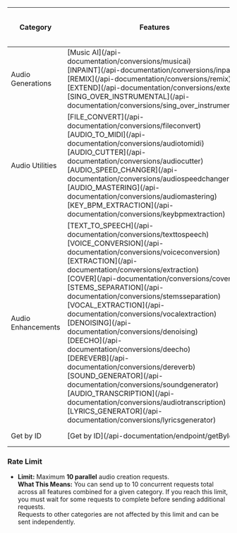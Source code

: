 <style>{`
  :root {
    --gray-border: #bbb;
    --gray-bg: #f9f9f9;
    --header-bg: #e0e0e0;
    --text-color: #000;
    --cell-bg: #fff;
    --row-bg-odd: #f7f7f7;
    --row-bg-even: #fff;
    --row-hover-bg: #eaeaea;
  }
  @media (prefers-color-scheme: dark) {
    :root {
      --gray-border: #555;
      --gray-bg: #222;
      --header-bg: #333;
      --text-color: #fff;
      --cell-bg: #2a2a2a;
      --row-bg-odd: #2c2c2c;
      --row-bg-even: #1f1f1f;
      --row-hover-bg: #3a3a3a;
    }
  }

  .table-wrapper {
    max-width: 900px;
    margin: 1.5rem auto;
    padding: 1rem;
    border: 1px solid var(--gray-border);
    border-radius: 8px;
    background-color: var(--gray-bg);
    box-shadow: 0 2px 6px rgba(0,0,0,0.05);
    overflow-x: auto;
  }
  table {
    width: 100%;
    border-collapse: separate;
    border-spacing: 0 6px;
    font-family: 'Segoe UI', Tahoma, Geneva, Verdana, sans-serif;
    font-size: 1rem;
    color: var(--text-color);
  }
  thead th {
    position: sticky;
    top: 0;
    background-color: var(--header-bg);
    color: var(--text-color);
    padding: 0.75rem;
    border: 1.5px solid var(--gray-border);
    text-align: left;
    z-index: 1;
  }
  tbody td {
    background-color: var(--cell-bg);
    color: var(--text-color);
    padding: 0.75rem;
    border: 1.5px solid var(--gray-border);
    vertical-align: top;
    white-space: pre-line;
  }
  tbody tr:nth-child(odd) td {
    background-color: var(--row-bg-odd);
  }
  tbody tr:nth-child(even) td {
    background-color: var(--row-bg-even);
  }
  tbody tr:hover td {
    background-color: var(--row-hover-bg);
  }
`}</style>

<div className="table-wrapper">
  <table>
    <thead>
      <tr>
        <th>Category</th>
        <th>Features</th>
        <th>Free Plan Rate Limit</th>
        <th>PLUS Plan Rate Limit</th>
        <th>PRO Plan Rate Limit</th>
      </tr>
    </thead>
    <tbody>
      <tr>
        <td>Audio Generations</td>
        <td>
          [Music AI](/api-documentation/conversions/musicai)<br/>
          [INPAINT](/api-documentation/conversions/inpaint)<br/>
          [REMIX](/api-documentation/conversions/remix)<br/>
          [EXTEND](/api-documentation/conversions/extend)<br/>
          [SING_OVER_INSTRUMENTAL](/api-documentation/conversions/sing_over_instrumental)
        </td>
        <td>1 parallel request</td>
        <td>5 parallel requests</td>
        <td>10 parallel requests</td>
      </tr>
      <tr>
        <td>Audio Utilities</td>
        <td>
          [FILE_CONVERT](/api-documentation/conversions/fileconvert)<br/>
          [AUDIO_TO_MIDI](/api-documentation/conversions/audiotomidi)<br/>
          [AUDIO_CUTTER](/api-documentation/conversions/audiocutter)<br/>
          [AUDIO_SPEED_CHANGER](/api-documentation/conversions/audiospeedchanger)<br/>
          [AUDIO_MASTERING](/api-documentation/conversions/audiomastering)<br/>
          [KEY_BPM_EXTRACTION](/api-documentation/conversions/keybpmextraction)
        </td>
        <td>2 parallel</td>
        <td>5 parallel</td>
        <td>10 parallel</td>
      </tr>
      <tr>
        <td>Audio Enhancements</td>
        <td>
          [TEXT_TO_SPEECH](/api-documentation/conversions/texttospeech)<br/>
          [VOICE_CONVERSION](/api-documentation/conversions/voiceconversion)<br/>
          [EXTRACTION](/api-documentation/conversions/extraction)<br/>
          [COVER](/api-documentation/conversions/cover)<br/>
          [STEMS_SEPARATION](/api-documentation/conversions/stemsseparation)<br/>
          [VOCAL_EXTRACTION](/api-documentation/conversions/vocalextraction)<br/>
          [DENOISING](/api-documentation/conversions/denoising)<br/>
          [DEECHO](/api-documentation/conversions/deecho)<br/>
          [DEREVERB](/api-documentation/conversions/dereverb)<br/>
          [SOUND_GENERATOR](/api-documentation/conversions/soundgenerator)<br/>
          [AUDIO_TRANSCRIPTION](/api-documentation/conversions/audiotranscription)<br/>
          [LYRICS_GENERATOR](/api-documentation/conversions/lyricsgenerator)
        </td>
        <td>2 parallel</td>
        <td>5 parallel</td>
        <td>10 parallel</td>
      </tr>
      <tr>
        <td>Get by ID</td>
        <td>[Get by ID](/api-documentation/endpoint/getById)</td>
        <td>20 API calls</td>
        <td>200 API calls</td>
        <td>500 API calls</td>
      </tr>
    </tbody>
  </table>
</div>


<div style={{ maxWidth: '900px', margin: '1rem auto', fontFamily: "'Segoe UI', Tahoma, Geneva, Verdana, sans-serif" }}>
  <h3>Rate Limit</h3>
  <ul>
    <li>
      <strong>Limit:</strong> Maximum <strong>10 parallel</strong> audio creation requests.
      <br />
      <strong>What This Means:</strong> You can send up to 10 concurrent requests total across all features combined for a given category. If you reach this limit, you must wait for some requests to complete before sending additional requests.<br />Requests to other categories are not affected by this limit and can be sent independently.
    </li>
  </ul>
</div>
